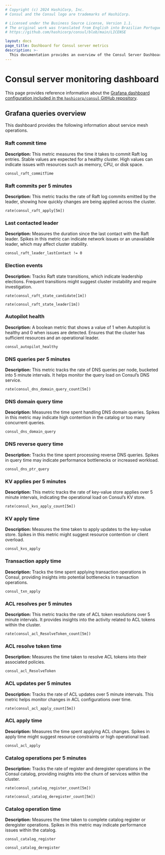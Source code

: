 ```yaml
---
# Copyright (c) 2024 HashiCorp, Inc.
# Consul and the Consul logo are trademarks of HashiCorp.

# Licensed under the Business Source License, Version 1.1.
# The original work was translated from English into Brazilian Portuguese.
# https://github.com/hashicorp/consul/blob/main/LICENSE

layout: docs
page_title: Dashboard for Consul server metrics
description: >-
  This documentation provides an overview of the Consul Server Dashboard. Learn about the metrics it displays and the queries that produce the metrics.
---
```


# Consul server monitoring dashboard

This page provides reference information about the [Grafana dashboard configuration included in the `hashicorp/consul` GitHub repository](https://github.com/hashicorp/consul/blob/main/grafana/consul-server-monitoring.json).

## Grafana queries overview

This dashboard provides the following information about service mesh operations.

### Raft commit time

**Description:** This metric measures the time it takes to commit Raft log entries. Stable values are expected for a healthy cluster. High values can indicate issues with resources such as memory, CPU, or disk space.

```promql
consul_raft_commitTime
```

### Raft commits per 5 minutes

**Description:** This metric tracks the rate of Raft log commits emitted by the leader, showing how quickly changes are being applied across the cluster.

```promql
rate(consul_raft_apply[5m])
```

### Last contacted leader

**Description:** Measures the duration since the last contact with the Raft leader. Spikes in this metric can indicate network issues or an unavailable leader, which may affect cluster stability.

```promql
consul_raft_leader_lastContact != 0
```

### Election events

**Description:** Tracks Raft state transitions, which indicate leadership elections. Frequent transitions might suggest cluster instability and require investigation.

```promql
rate(consul_raft_state_candidate[1m])
```

```promql
rate(consul_raft_state_leader[1m])
```

### Autopilot health

**Description:** A boolean metric that shows a value of 1 when Autopilot is healthy and 0 when issues are detected. Ensures that the cluster has sufficient resources and an operational leader.

```promql
consul_autopilot_healthy
```

### DNS queries per 5 minutes

**Description:** This metric tracks the rate of DNS queries per node, bucketed into 5 minute intervals. It helps monitor the query load on Consul’s DNS service.

```promql
rate(consul_dns_domain_query_count[5m])
```

### DNS domain query time

**Description:** Measures the time spent handling DNS domain queries. Spikes in this metric may indicate high contention in the catalog or too many concurrent queries.

```promql
consul_dns_domain_query
```

### DNS reverse query time

**Description:** Tracks the time spent processing reverse DNS queries. Spikes in query time may indicate performance bottlenecks or increased workload.

```promql
consul_dns_ptr_query
```

### KV applies per 5 minutes

**Description:** This metric tracks the rate of key-value store applies over 5 minute intervals, indicating the operational load on Consul’s KV store.

```promql
rate(consul_kvs_apply_count[5m])
```

### KV apply time

**Description:** Measures the time taken to apply updates to the key-value store. Spikes in this metric might suggest resource contention or client overload.

```promql
consul_kvs_apply
```

### Transaction apply time

**Description:** Tracks the time spent applying transaction operations in Consul, providing insights into potential bottlenecks in transaction operations.

```promql
consul_txn_apply
```

### ACL resolves per 5 minutes

**Description:** This metric tracks the rate of ACL token resolutions over 5 minute intervals. It provides insights into the activity related to ACL tokens within the cluster.

```promql
rate(consul_acl_ResolveToken_count[5m])
```

### ACL resolve token time

**Description:** Measures the time taken to resolve ACL tokens into their associated policies.

```promql
consul_acl_ResolveToken
```

### ACL updates per 5 minutes

**Description:** Tracks the rate of ACL updates over 5 minute intervals. This metric helps monitor changes in ACL configurations over time.

```promql
rate(consul_acl_apply_count[5m])
```

### ACL apply time

**Description:** Measures the time spent applying ACL changes. Spikes in apply time might suggest resource constraints or high operational load.

```promql
consul_acl_apply
```

### Catalog operations per 5 minutes

**Description:** Tracks the rate of register and deregister operations in the Consul catalog, providing insights into the churn of services within the cluster.

```promql
rate(consul_catalog_register_count[5m])
```

```promql
rate(consul_catalog_deregister_count[5m])
```

### Catalog operation time

**Description:** Measures the time taken to complete catalog register or deregister operations. Spikes in this metric may indicate performance issues within the catalog.

```promql
consul_catalog_register
```

```promql
consul_catalog_deregister
```


